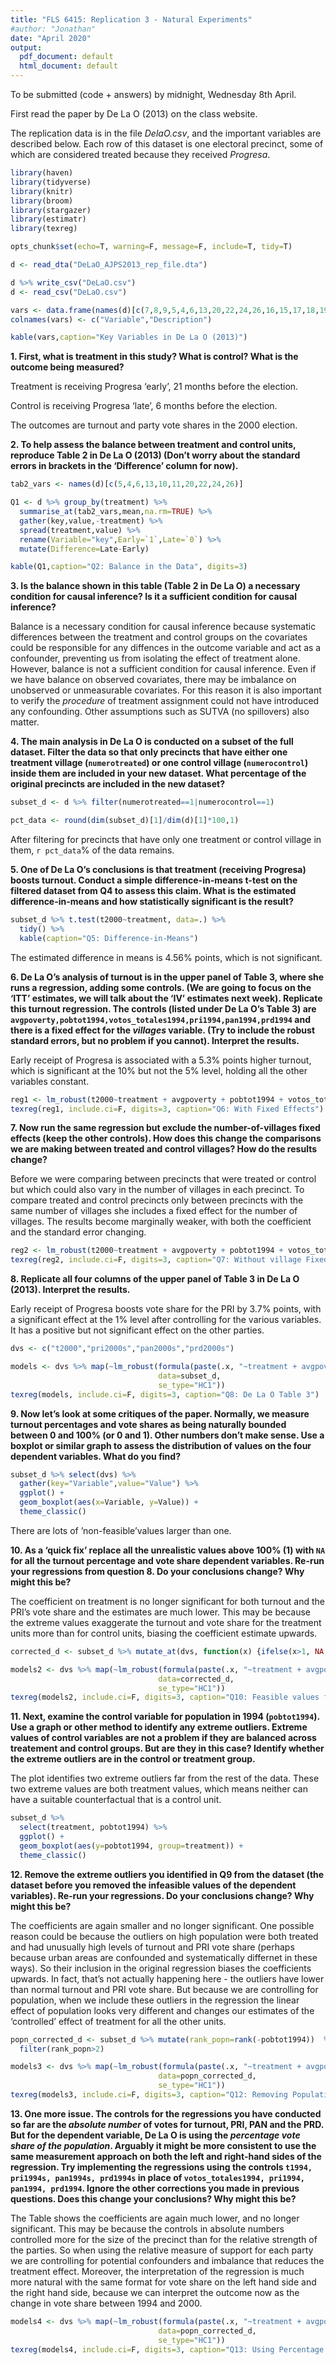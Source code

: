 ```yaml
---
title: "FLS 6415: Replication 3 - Natural Experiments"
#author: "Jonathan"
date: "April 2020"
output:
  pdf_document: default
  html_document: default
---
```


To be submitted (code + answers) by midnight, Wednesday 8th April.

First read the paper by De La O (2013) on the class website. 

The replication data is in the file *DelaO.csv*, and the important variables are described below. Each row of this dataset is one electoral precinct, some of which are considered treated because they received *Progresa*. 

```r
library(haven)
library(tidyverse)
library(knitr)
library(broom)
library(stargazer)
library(estimatr)
library(texreg)

opts_chunk$set(echo=T, warning=F, message=F, include=T, tidy=T)
```

```r
d <- read_dta("DeLaO_AJPS2013_rep_file.dta")

d %>% write_csv("DeLaO.csv")
d <- read_csv("DeLaO.csv")
```

```r
vars <- data.frame(names(d)[c(7,8,9,5,4,6,13,20,22,24,26,16,15,17,18,19,21,23,25)],c("Whether the precinct received Progresa","Number of Treated Villages in Precinct","Number of Control Villages in Precinct","Poverty in 1995","Population in 1994/5","Population Eligible","Number of Villages in Precinct","Turnout % in 1994","PRI vote share 1994","PAN vote share 1994","PRD vote share 1994","Total Number of Votes in 1994","Number of PRI votes in 1994","Number of PAN votes in 1994","Number of PRD votes in 1994","Turnout % in 2000","PRI Vote Share in 2000","PAN Vote Share in 2000","PRD Vote Share in 2000"))
colnames(vars) <- c("Variable","Description")

kable(vars,caption="Key Variables in De La O (2013)")
```


**1. First, what is treatment in this study? What is control? What is the outcome being measured?**

Treatment is receiving Progresa 'early', 21 months before the election. 

Control is receiving Progresa 'late', 6 months before the election.

The outcomes are turnout and party vote shares in the 2000 election.

**2. To help assess the balance between treatment and control units, reproduce Table 2 in De La O (2013) (Don't worry about the standard errors in brackets in the 'Difference' column for now).**

```r
tab2_vars <- names(d)[c(5,4,6,13,10,11,20,22,24,26)]

Q1 <- d %>% group_by(treatment) %>% 
  summarise_at(tab2_vars,mean,na.rm=TRUE) %>% 
  gather(key,value,-treatment) %>% 
  spread(treatment,value) %>% 
  rename(Variable="key",Early=`1`,Late=`0`) %>%
  mutate(Difference=Late-Early)

kable(Q1,caption="Q2: Balance in the Data", digits=3)

```

**3. Is the balance shown in this table (Table 2 in De La O) a necessary condition for causal inference? Is it a sufficient condition for causal inference?**

Balance is a necessary condition for causal inference because systematic differences between the treatment and control groups on the covariates could be responsible for any diffences in the outcome variable and act as a confounder, preventing us from isolating the effect of treatment alone. However, balance is not a sufficient condition for causal inference. Even if we have balance on observed covariates, there may be imbalance on unobserved or unmeasurable covariates. For this reason it is also important to verify the *procedure* of treatment assignment could not have introduced any confounding. Other assumptions such as SUTVA (no spillovers) also matter.

**4. The main analysis in De La O is conducted on a subset of the full dataset. Filter the data so that only precincts that have either one treatment village (`numerotreated`) or one control village (`numerocontrol`) inside them are included in your new dataset. What percentage of the original precincts are included in the new dataset?**

```r
subset_d <- d %>% filter(numerotreated==1|numerocontrol==1)

pct_data <- round(dim(subset_d)[1]/dim(d)[1]*100,1)

```

After filtering for precincts that have only one treatment or control village in them, `r pct_data`% of the data remains.

**5. One of De La O's conclusions is that treatment (receiving Progresa) boosts turnout. Conduct a simple difference-in-means t-test on the filtered dataset from Q4 to assess this claim. What is the estimated difference-in-means and how statistically significant is the result? **

```r
subset_d %>% t.test(t2000~treatment, data=.) %>% 
  tidy() %>%
  kable(caption="Q5: Difference-in-Means")

```

The estimated difference in means is 4.56\% points, which is not significant. 

**6. De La O's analysis of turnout is in the upper panel of Table 3, where she runs a regression, adding some controls. (We are going to focus on the 'ITT' estimates, we will talk about the 'IV' estimates next week). Replicate this turnout regression. The controls (listed under De La O's Table 3) are `avgpoverty,pobtot1994,votos_totales1994,pri1994,pan1994,prd1994` and there is a fixed effect for the *villages* variable. (Try to include the robust standard errors, but no problem if you cannot). Interpret the results. **

Early receipt of Progresa is associated with a 5.3\% points higher turnout, which is significant at the 10\% but not the 5\% level, holding all the other variables constant.

```r
reg1 <- lm_robust(t2000~treatment + avgpoverty + pobtot1994 + votos_totales1994 + pri1994 + pan1994 + prd1994 + factor(villages),data=subset_d, se_type="HC1")
texreg(reg1, include.ci=F, digits=3, caption="Q6: With Fixed Effects")
```

\pagebreak 

**7. Now run the same regression but exclude the number-of-villages fixed effects (keep the other controls). How does this change the comparisons we are making between treated and control villages? How do the results change?**

Before we were comparing between precincts that were treated or control but which could also vary in the number of villages in each precinct. To compare treated and control precincts only between precincts with the same number of villages she includes a fixed effect for the number of villages. The results become marginally weaker, with both the coefficient and the standard error changing.

```r
reg2 <- lm_robust(t2000~treatment + avgpoverty + pobtot1994 + votos_totales1994 + pri1994 + pan1994 + prd1994,data=subset_d, se_type="HC1")
texreg(reg2, include.ci=F, digits=3, caption="Q7: Without village Fixed Effects")
```

**8. Replicate all four columns of the upper panel of Table 3 in De La O (2013). Interpret the results. **

Early receipt of Progresa boosts vote share for the PRI by 3.7\% points, with a significant effect at the 1\% level after controlling for the various variables. It has a positive but not significant effect on the other parties. 

```r
dvs <- c("t2000","pri2000s","pan2000s","prd2000s")

models <- dvs %>% map(~lm_robust(formula(paste(.x, "~treatment + avgpoverty + pobtot1994 + votos_totales1994 + pri1994 + pan1994 + prd1994 + factor(villages)")),
                                 data=subset_d, 
                                 se_type="HC1"))
texreg(models, include.ci=F, digits=3, caption="Q8: De La O Table 3")
```

**9. Now let's look at some critiques of the paper. Normally, we measure turnout percentages and vote shares as being naturally bounded between 0 and 100% (or 0 and 1). Other numbers don't make sense. Use a boxplot or similar graph to assess the distribution of values on the four dependent variables. What do you find?**

```r
subset_d %>% select(dvs) %>% 
  gather(key="Variable",value="Value") %>% 
  ggplot() +
  geom_boxplot(aes(x=Variable, y=Value)) +
  theme_classic()

```

There are lots of 'non-feasible'values larger than one. 

**10. As a 'quick fix' replace all the unrealistic values above 100% (1) with `NA` for all the turnout percentage and vote share dependent variables. Re-run your regressions from question 8. Do your conclusions change? Why might this be?**

The coefficient on treatment is no longer significant for both turnout and the PRI's vote share and the estimates are much lower. This may be because the extreme values exaggerate the turnout and vote share for the treatment units more than for control units, biasing the coefficient estimate upwards.

```r
corrected_d <- subset_d %>% mutate_at(dvs, function(x) {ifelse(x>1, NA,x)})

models2 <- dvs %>% map(~lm_robust(formula(paste(.x, "~treatment + avgpoverty + pobtot1994 + votos_totales1994 + pri1994 + pan1994 + prd1994 + factor(villages)")),
                                 data=corrected_d, 
                                 se_type="HC1"))
texreg(models2, include.ci=F, digits=3, caption="Q10: Feasible values for Dependent Variables")

```

**11. Next, examine the control variable for population in 1994 (`pobtot1994`). Use a graph or other method to identify any extreme outliers. Extreme values of control variables are not a problem if they are balanced across treatement and control groups. But are they in this case? Identify whether the extreme outliers are in the control or treatment group.**

The plot identifies two extreme outliers far from the rest of the data. These two extreme values are both treatment values, which means neither can have a suitable counterfactual that is a control unit. 

```r
subset_d %>% 
  select(treatment, pobtot1994) %>% 
  ggplot() +
  geom_boxplot(aes(y=pobtot1994, group=treatment)) +
  theme_classic()
```

**12. Remove the extreme outliers you identified in Q9 from the dataset (the dataset before you removed the infeasible values of the dependent variables). Re-run your regressions. Do your conclusions change? Why might this be?**

The coefficients are again smaller and no longer significant. One possible reason could be because the outliers on high population were both treated and had unusually high levels of turnout and PRI vote share (perhaps because urban areas are confounded and systematically differnet in these ways). So their inclusion in the original regression biases the coefficients upwards. In fact, that's not actually happening here - the outliers have lower than normal turnout and PRI vote share. But because we are controlling for population, when we include these outliers in the regression the linear effect of population looks very different and changes our estimates of the 'controlled' effect of treatment for all the other units.

```r
popn_corrected_d <- subset_d %>% mutate(rank_popn=rank(-pobtot1994))  %>% 
  filter(rank_popn>2)

models3 <- dvs %>% map(~lm_robust(formula(paste(.x, "~treatment + avgpoverty + pobtot1994 + votos_totales1994 + pri1994 + pan1994 + prd1994 + factor(villages)")),
                                 data=popn_corrected_d, 
                                 se_type="HC1"))
texreg(models3, include.ci=F, digits=3, caption="Q12: Removing Population Outliers")

```

**13. One more issue. The controls for the regressions you have conducted so far are the *absolute number* of votes for turnout, PRI, PAN and the PRD. But for the dependent variable, De La O is using the *percentage vote share of the population*. Arguably it might be more consistent to use the same measurement approach on both the left and right-hand sides of the regression. Try implementing the regressions using the controls `t1994, pri1994s, pan1994s, prd1994s` in place of `votos_totales1994, pri1994, pan1994, prd1994`. Ignore the other corrections you made in previous questions. Does this change your conclusions? Why might this be?**

The Table shows the coefficients are again much lower, and no longer significant. This may be because the controls in absolute numbers controlled more for the size of the precinct than for the relative strength of the parties. So when using the relative measure of support for each party we are controlling for potential confounders and imbalance that reduces the treatment effect. Moreover, the interpretation of the regression is much more natural with the same format for vote share on the left hand side and the right hand side, because we can interpret the outcome now as the change in vote share between 1994 and 2000.

```r
models4 <- dvs %>% map(~lm_robust(formula(paste(.x, "~treatment + avgpoverty + pobtot1994 + t1994 + pri1994s + pan1994s + prd1994s + factor(villages)")),
                                 data=popn_corrected_d, 
                                 se_type="HC1"))
texreg(models4, include.ci=F, digits=3, caption="Q13: Using Percentage Controls")
```
